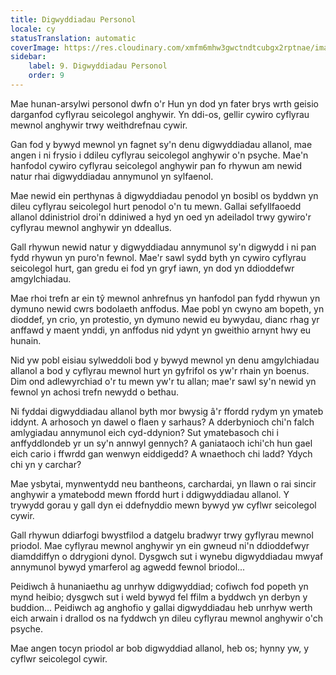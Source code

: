 ```yaml
---
title: Digwyddiadau Personol
locale: cy
statusTranslation: automatic
coverImage: https://res.cloudinary.com/xmfm6mhw3gwctndtcubgx2rptnae/image/upload/v1740468922/small_cover_tratado_de_psicologia_revolucionaria_a4c0dca4e0.webp
sidebar:
    label: 9. Digwyddiadau Personol
    order: 9
---
```

Mae hunan-arsylwi personol dwfn o'r Hun yn dod yn fater brys wrth geisio darganfod cyflyrau seicolegol anghywir. Yn ddi-os, gellir cywiro cyflyrau mewnol anghywir trwy weithdrefnau cywir.

Gan fod y bywyd mewnol yn fagnet sy'n denu digwyddiadau allanol, mae angen i ni frysio i ddileu cyflyrau seicolegol anghywir o'n psyche. Mae'n hanfodol cywiro cyflyrau seicolegol anghywir pan fo rhywun am newid natur rhai digwyddiadau annymunol yn sylfaenol.

Mae newid ein perthynas â digwyddiadau penodol yn bosibl os byddwn yn dileu cyflyrau seicolegol hurt penodol o'n tu mewn. Gallai sefyllfaoedd allanol ddinistriol droi'n ddiniwed a hyd yn oed yn adeiladol trwy gywiro'r cyflyrau mewnol anghywir yn ddeallus.

Gall rhywun newid natur y digwyddiadau annymunol sy'n digwydd i ni pan fydd rhywun yn puro'n fewnol. Mae'r sawl sydd byth yn cywiro cyflyrau seicolegol hurt, gan gredu ei fod yn gryf iawn, yn dod yn ddioddefwr amgylchiadau.

Mae rhoi trefn ar ein tŷ mewnol anhrefnus yn hanfodol pan fydd rhywun yn dymuno newid cwrs bodolaeth anffodus. Mae pobl yn cwyno am bopeth, yn dioddef, yn crio, yn protestio, yn dymuno newid eu bywydau, dianc rhag yr anffawd y maent ynddi, yn anffodus nid ydynt yn gweithio arnynt hwy eu hunain.

Nid yw pobl eisiau sylweddoli bod y bywyd mewnol yn denu amgylchiadau allanol a bod y cyflyrau mewnol hurt yn gyfrifol os yw'r rhain yn boenus. Dim ond adlewyrchiad o'r tu mewn yw'r tu allan; mae'r sawl sy'n newid yn fewnol yn achosi trefn newydd o bethau.

Ni fyddai digwyddiadau allanol byth mor bwysig â'r ffordd rydym yn ymateb iddynt. A arhosoch yn dawel o flaen y sarhaus? A dderbynioch chi'n falch amlygiadau annymunol eich cyd-ddynion? Sut ymatebasoch chi i anffyddlondeb yr un sy'n annwyl gennych? A ganiataoch ichi'ch hun gael eich cario i ffwrdd gan wenwyn eiddigedd? A wnaethoch chi ladd? Ydych chi yn y carchar?

Mae ysbytai, mynwentydd neu bantheons, carchardai, yn llawn o rai sincir anghywir a ymatebodd mewn ffordd hurt i ddigwyddiadau allanol. Y trywydd gorau y gall dyn ei ddefnyddio mewn bywyd yw cyflwr seicolegol cywir.

Gall rhywun ddiarfogi bwystfilod a datgelu bradwyr trwy gyflyrau mewnol priodol. Mae cyflyrau mewnol anghywir yn ein gwneud ni'n ddioddefwyr diamddiffyn o ddrygioni dynol. Dysgwch sut i wynebu digwyddiadau mwyaf annymunol bywyd ymarferol ag agwedd fewnol briodol...

Peidiwch â hunaniaethu ag unrhyw ddigwyddiad; cofiwch fod popeth yn mynd heibio; dysgwch sut i weld bywyd fel ffilm a byddwch yn derbyn y buddion... Peidiwch ag anghofio y gallai digwyddiadau heb unrhyw werth eich arwain i drallod os na fyddwch yn dileu cyflyrau mewnol anghywir o'ch psyche.

Mae angen tocyn priodol ar bob digwyddiad allanol, heb os; hynny yw, y cyflwr seicolegol cywir.

